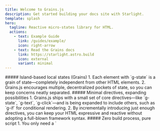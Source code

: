 ```yaml
---
title: Welcome to Grains.js
description: Get started building your docs site with Starlight.
template: splash
hero:
  tagline: Reactive micro-states library for HTML.
  actions:
    - text: Example Guide
      link: /guides/example/
      icon: right-arrow
    - text: Read the Grains docs
      link: https://starlight.astro.build
      icon: external
      variant: minimal
---
```



<Card title="Why Grains.js?" icon="heart">
##### Island-based local states (Grains)
1. Each element with `g-state` is a grain of state—completely independent from other HTML elements.
2. Grains.js encourages multiple, decentralized pockets of state, so you can keep concerns neatly separated.
##### Minimal directives, expanding possibilities
    1. Grains.js ships with a small set of core directives—like `g-state`, `g-text`, `g-click`—and is being expanded to include others, such as `g-if` for conditional rendering.
    2. By incrementally introducing just enough directives, you can keep your HTML expressive and reactive without adopting a full-blown framework syntax.
##### Zero build process, pure script
    1. You only need a `<script src="grains.js">` tag to get started. No bundlers, no transpilers, no Node.js-based project setup required. It’s easy to drop into existing server-rendered pages or static sites for an instant boost of interactivity.
##### Mutable or immutable state (with Undo/Redo)
    1. Grains.js can mutate state in place for performance, or operate in immutable mode to enable advanced debugging and time-travel features (i.e., `undo()` and `redo()`). You choose the best approach for each grain of state.
##### Async-friendly
    1. Because Grains.js calls named functions (e.g., `g-click="fetchData"`) rather than forcing inline expressions, you can easily incorporate async calls, data fetching, or other complex logic in pure JavaScript—cleanly separated from your HTML.

In short, Grains.js delivers a lightweight, island-based reactive approach—no global store, no build setup, and a growing set of directives that let you sprinkle declarative UI logic throughout your pages. It’s a natural choice if you need _just enough_ reactivity to stay productive, without the overhead of a full framework.
</Card>




## Next steps

<CardGrid stagger>
  <Card title="Update content" icon="pencil">
    Edit `src/content/docs/index.mdx` to see this page change.
  </Card>
  <Card title="Add new content" icon="add-document">
    Add Markdown or MDX files to `src/content/docs` to create new pages.
  </Card>
  <Card title="Configure your site" icon="setting">
    Edit your `sidebar` and other config in `astro.config.mjs`.
  </Card>
  <Card title="Read the docs" icon="open-book">
    Learn more in [the Grains Docs](https://starlight.astro.build/).
  </Card>
</CardGrid>
